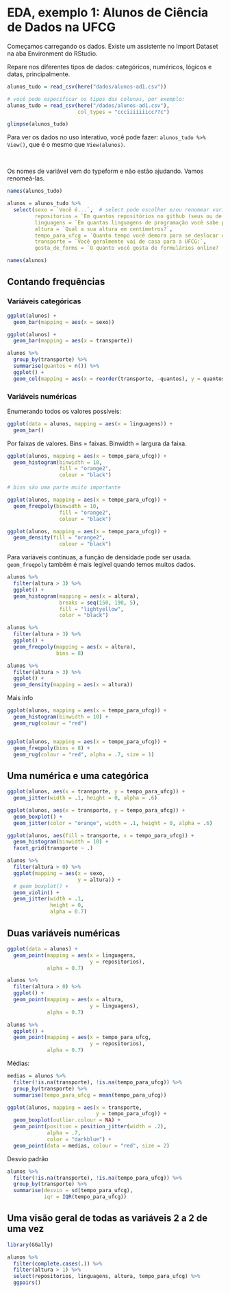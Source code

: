 # EDA, exemplo 1: Alunos de Ciência de Dados na UFCG {#eda-exemplo-simples}

Começamos carregando os dados. Existe um assistente no Import Dataset na aba Environment do RStudio.

Repare nos diferentes tipos de dados: categóricos, numéricos, lógicos e datas, principalmente. 

```r
alunos_tudo = read_csv(here("dados/alunos-ad1.csv"))

# você pode especificar os tipos das colunas, por exemplo: 
alunos_tudo = read_csv(here("/dados/alunos-ad1.csv"), 
                       col_types = "ccciiiiiiicc??c")

glimpse(alunos_tudo)
```

Para ver os dados no uso interativo, você pode fazer: `alunos_tudo %>% View()`, que é o mesmo que `View(alunos)`.

<br>

Os nomes de variável vem do typeform e não estão ajudando. Vamos renomeá-las.

```r
names(alunos_tudo)

alunos = alunos_tudo %>% 
  select(sexo = `Você é...`,  # select pode escolher e/ou renomear variáveis
         repositorios = `Em quantos repositórios no github (seus ou de outras pessoas) você contribuiu nos últimos 2 anos?`, 
         linguagens = `Em quantas linguagens de programação você sabe programar?`, 
         altura = `Qual a sua altura em centímetros?`, 
         tempo_para_ufcg = `Quanto tempo você demora para se deslocar de casa à UFCG? (em minutos)`, 
         transporte = `Você geralmente vai de casa para a UFCG:`, 
         gosta_de_forms = `O quanto você gosta de formulários online? (Obrigado por ter respondido este!)`)

names(alunos)
```

## Contando frequências

### Variáveis categóricas

```r
ggplot(alunos) + 
  geom_bar(mapping = aes(x = sexo)) 

ggplot(alunos) + 
  geom_bar(mapping = aes(x = transporte))

alunos %>% 
  group_by(transporte) %>% 
  summarise(quantos = n()) %>% 
  ggplot() + 
  geom_col(mapping = aes(x = reorder(transporte, -quantos), y = quantos)) 

```

### Variáveis numéricas

Enumerando todos os valores possíveis:

```r
ggplot(data = alunos, mapping = aes(x = linguagens)) + 
  geom_bar()
```

Por faixas de valores. Bins = faixas. Binwidth = largura da faixa.

```r
ggplot(alunos, mapping = aes(x = tempo_para_ufcg)) + 
  geom_histogram(binwidth = 10, 
                 fill = "orange2", 
                 colour = "black") 

# bins são uma parte muito importante

ggplot(alunos, mapping = aes(x = tempo_para_ufcg)) + 
  geom_freqpoly(binwidth = 10, 
                 fill = "orange2", 
                 colour = "black") 

ggplot(alunos, mapping = aes(x = tempo_para_ufcg)) + 
  geom_density(fill = "orange2", 
                 colour = "black") 

```

Para variáveis contínuas, a função de densidade pode ser usada. `geom_freqpoly` também é mais legível quando temos muitos dados.

```r
alunos %>% 
  filter(altura > 3) %>%  
  ggplot() + 
  geom_histogram(mapping = aes(x = altura), 
                 breaks = seq(150, 190, 5), 
                 fill = "lightyellow", 
                 color = "black") 

alunos %>% 
  filter(altura > 3) %>%  
  ggplot() + 
  geom_freqpoly(mapping = aes(x = altura), 
                bins = 8) 

alunos %>% 
  filter(altura > 3) %>%  
  ggplot() + 
  geom_density(mapping = aes(x = altura)) 
```

Mais info

```r
ggplot(alunos, mapping = aes(x = tempo_para_ufcg)) + 
  geom_histogram(binwidth = 10) + 
  geom_rug(colour = "red")


ggplot(alunos, mapping = aes(x = tempo_para_ufcg)) + 
  geom_freqpoly(bins = 8) + 
  geom_rug(colour = "red", alpha = .7, size = 1)

```

## Uma numérica e uma categórica

```r
ggplot(alunos, aes(x = transporte, y = tempo_para_ufcg)) + 
  geom_jitter(width = .1, height = 0, alpha = .6)
```

```r
ggplot(alunos, aes(x = transporte, y = tempo_para_ufcg)) + 
  geom_boxplot() +
  geom_jitter(color = "orange", width = .1, height = 0, alpha = .6)
```


```r
ggplot(alunos, aes(fill = transporte, x = tempo_para_ufcg)) + 
  geom_histogram(binwidth = 10) + 
  facet_grid(transporte ~ .)

```


```r
alunos %>%
  filter(altura > 0) %>% 
  ggplot(mapping = aes(x = sexo, 
                       y = altura)) +
  # geom_boxplot() + 
  geom_violin() + 
  geom_jitter(width = .1,
              height = 0,
              alpha = 0.7) 

```

## Duas variáveis numéricas

```r
ggplot(data = alunos) +
  geom_point(mapping = aes(x = linguagens, 
                           y = repositorios), 
             alpha = 0.7) 

alunos %>%
  filter(altura > 0) %>% 
  ggplot() +
  geom_point(mapping = aes(x = altura, 
                           y = linguagens), 
             alpha = 0.7) 

alunos %>%
  ggplot() +
  geom_point(mapping = aes(x = tempo_para_ufcg, 
                           y = repositorios), 
             alpha = 0.7) 

```

Médias: 

```r
medias = alunos %>% 
  filter(!is.na(transporte), !is.na(tempo_para_ufcg)) %>% 
  group_by(transporte) %>% 
  summarise(tempo_para_ufcg = mean(tempo_para_ufcg))

ggplot(alunos, mapping = aes(x = transporte, 
                             y = tempo_para_ufcg)) + 
  geom_boxplot(outlier.colour = NA) + 
  geom_point(position = position_jitter(width = .2), 
             alpha = .7, 
             color = "darkblue") + 
  geom_point(data = medias, colour = "red", size = 2) 

```

Desvio padrão

```r
alunos %>% 
  filter(!is.na(transporte), !is.na(tempo_para_ufcg)) %>% 
  group_by(transporte) %>% 
  summarise(desvio = sd(tempo_para_ufcg), 
            iqr = IQR(tempo_para_ufcg))

```

## Uma visão geral de todas as variáveis 2 a 2 de uma vez

```r
library(GGally)

alunos %>% 
  filter(complete.cases(.)) %>% 
  filter(altura > 1) %>% 
  select(repositorios, linguagens, altura, tempo_para_ufcg) %>% 
  ggpairs()
```
